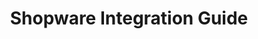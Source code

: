 ---
title: Shopware Integration Guide
sidebarTitle: "Shopware 6"
description: "Get Loqate services running in Adobe Commerce in just a few minutes"
---